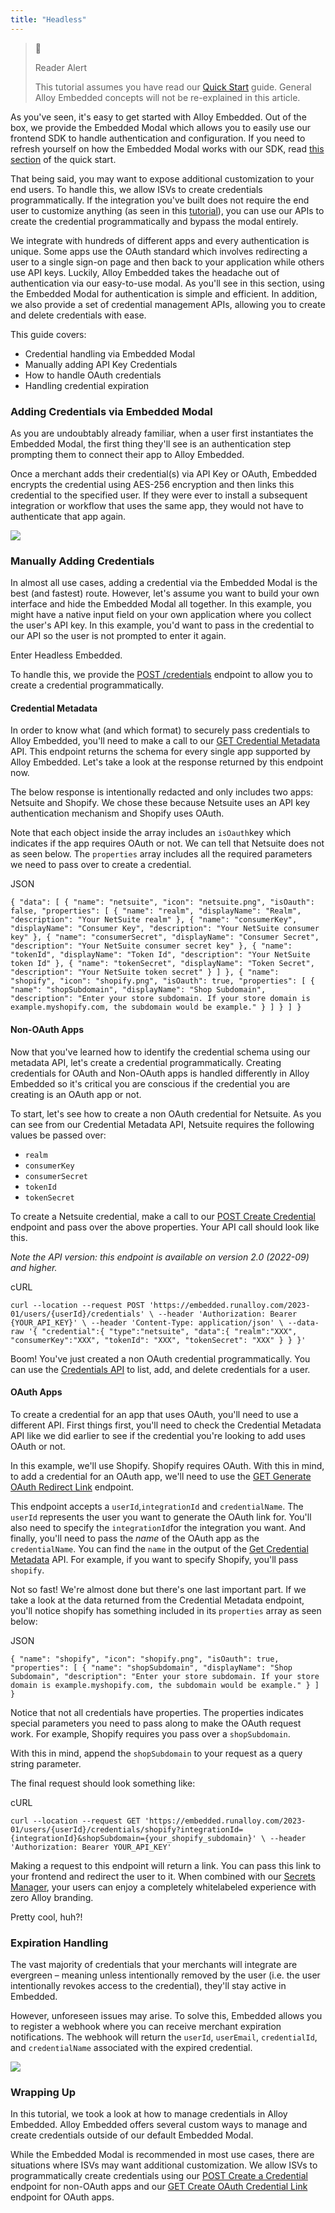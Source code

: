 ```yaml
---
title: "Headless"
---
```


> 🚧
> 
> Reader Alert
> 
> This tutorial assumes you have read our [Quick Start](/docs/embedded-quick-start) guide. General Alloy Embedded concepts will not be re-explained in this article.

As you've seen, it's easy to get started with Alloy Embedded. Out of the box, we provide the Embedded Modal which allows you to easily use our frontend SDK to handle authentication and configuration. If you need to refresh yourself on how the Embedded Modal works with our SDK, read [this section](/docs/embedded-quick-start#listing-integrations) of the quick start.

That being said, you may want to expose additional customization to your end users. To handle this, we allow ISVs to create credentials programmatically. If the integration you've built does not require the end user to customize anything (as seen in this [tutorial](/docs/user-customization#merchant-customization-options)), you can use our APIs to create the credential programmatically and bypass the modal entirely.

We integrate with hundreds of different apps and every authentication is unique. Some apps use the OAuth standard which involves redirecting a user to a single sign-on page and then back to your application while others use API keys. Luckily, Alloy Embedded takes the headache out of authentication via our easy-to-use modal. As you'll see in this section, using the Embedded Modal for authentication is simple and efficient. In addition, we also provide a set of credential management APIs, allowing you to create and delete credentials with ease.

This guide covers:

* Credential handling via Embedded Modal
* Manually adding API Key Credentials
* How to handle OAuth credentials
* Handling credential expiration

### Adding Credentials via Embedded Modal

As you are undoubtably already familiar, when a user first instantiates the Embedded Modal, the first thing they'll see is an authentication step prompting them to connect their app to Alloy Embedded.

Once a merchant adds their credential(s) via API Key or OAuth, Embedded encrypts the credential using AES-256 encryption and then links this credential to the specified user. If they were ever to install a subsequent integration or workflow that uses the same app, they would not have to authenticate that app again. 

![](/images/5b22a2b-09-modal-installer-authentication-account-connected.png)

### Manually Adding Credentials

In almost all use cases, adding a credential via the Embedded Modal is the best (and fastest) route. However, let's assume you want to build your own interface and hide the Embedded Modal all together. In this example, you might have a native input field on your own application where you collect the user's API key. In this example, you'd want to pass in the credential to our API so the user is not prompted to enter it again.

Enter Headless Embedded. 

To handle this, we provide the [POST /credentials](/reference/create-a-credential) endpoint to allow you to create a credential programmatically.

#### Credential Metadata

In order to know what (and which format) to securely pass credentials to Alloy Embedded, you'll need to make a call to our [GET Credential Metadata](/reference/get-credential-metadata) API. This endpoint returns the schema for every single app supported by Alloy Embedded. Let's take a look at the response returned by this endpoint now.

The below response is intentionally redacted and only includes two apps: Netsuite and Shopify. We chose these because Netsuite uses an API key authentication mechanism and Shopify uses OAuth.

Note that each object inside the array includes an `isOauth`key which indicates if the app requires OAuth or not. We can tell that Netsuite does not as seen below. The `properties` array includes all the required parameters we need to pass over to create a credential. 

JSON

`{
  "data": [
    {
      "name": "netsuite",
      "icon": "netsuite.png",
      "isOauth": false,
      "properties": [
        {
          "name": "realm",
          "displayName": "Realm",
          "description": "Your NetSuite realm"
        },
        {
          "name": "consumerKey",
          "displayName": "Consumer Key",
          "description": "Your NetSuite consumer key"
        },
        {
          "name": "consumerSecret",
          "displayName": "Consumer Secret",
          "description": "Your NetSuite consumer secret key"
        },
        {
          "name": "tokenId",
          "displayName": "Token Id",
          "description": "Your NetSuite token Id"
        },
        {
          "name": "tokenSecret",
          "displayName": "Token Secret",
          "description": "Your NetSuite token secret"
        }
      ]
    },
    {
      "name": "shopify",
      "icon": "shopify.png",
      "isOauth": true,
      "properties": [
        {
          "name": "shopSubdomain",
          "displayName": "Shop Subdomain",
          "description": "Enter your store subdomain. If your store domain is example.myshopify.com, the subdomain would be example."
        }
      ]
    }
  ]
}
`

#### Non-OAuth Apps

Now that you've learned how to identify the credential schema using our metadata API, let's create a credential programmatically. Creating credentials for OAuth and Non-OAuth apps is handled differently in Alloy Embedded so it's critical you are conscious if the credential you are creating is an OAuth app or not.

To start, let's see how to create a non OAuth credential for Netsuite. As you can see from our Credential Metadata API, Netsuite requires the following values be passed over:

* `realm`
* `consumerKey`
* `consumerSecret`
* `tokenId`
* `tokenSecret`

To create a Netsuite credential, make a call to our [POST Create Credential](/reference/create-a-credential) endpoint and pass over the above properties. Your API call should look like this. 

_Note the API version: this endpoint is available on version 2.0 (2022-09) and higher._

cURL

`curl --location --request POST 'https://embedded.runalloy.com/2023-01/users/{userId}/credentials' \
--header 'Authorization: Bearer {YOUR_API_KEY}' \
--header 'Content-Type: application/json' \
--data-raw '{
    "credential":{
        "type":"netsuite",
        "data":{
            "realm":"XXX",
            "consumerKey":"XXX",
            "tokenId": "XXX",
            "tokenSecret": "XXX"
        }
    }
}'
`

Boom! You've just created a non OAuth credential programmatically. You can use the [Credentials API](/reference/get-credential-metadata) to list, add, and delete credentials for a user. 

#### OAuth Apps

To create a credential for an app that uses OAuth, you'll need to use a different API. First things first, you'll need to check the Credential Metadata API like we did earlier to see if the credential you're looking to add uses OAuth or not.

In this example, we'll use Shopify. Shopify requires OAuth. With this in mind, to add a credential for an OAuth app, we'll need to use the [GET Generate OAuth Redirect Link](/reference/generate-oauth-link) endpoint.

This endpoint accepts a `userId`,`integrationId` and `credentialName`. The `userId` represents the user you want to generate the OAuth link for. You'll also need to specify the `integrationId`for the integration you want. And finally, you'll need to pass the _name_ of the OAuth app as the `credentialName`. You can find the `name` in the output of the [Get Credential Metadata](/reference/get-credential-metadata) API. For example, if you want to specify Shopify, you'll pass `shopify`.

Not so fast! We're almost done but there's one last important part. If we take a look at the data returned from the Credential Metadata endpoint, you'll notice shopify has something included in its `properties` array as seen below:

JSON

`{
      "name": "shopify",
      "icon": "shopify.png",
      "isOauth": true,
      "properties": [
        {
          "name": "shopSubdomain",
          "displayName": "Shop Subdomain",
          "description": "Enter your store subdomain. If your store domain is example.myshopify.com, the subdomain would be example."
        }
      ]
}
`

Notice that not all credentials have properties. The properties indicates special parameters you need to pass along to make the OAuth request work. For example, Shopify requires you pass over a `shopSubdomain`.

With this in mind, append the `shopSubdomain` to your request as a query string parameter. 

The final request should look something like:

cURL

`curl --location --request GET 'https://embedded.runalloy.com/2023-01/users/{userId}/credentials/shopify?integrationId={integrationId}&shopSubdomain={your_shopify_subdomain}' \
--header 'Authorization: Bearer YOUR_API_KEY'
`

Making a request to this endpoint will return a link. You can pass this link to your frontend and redirect the user to it. When combined with our [Secrets Manager](/docs/secrets-manager), your users can enjoy a completely whitelabeled experience with zero Alloy branding.

Pretty cool, huh?!

### Expiration Handling

The vast majority of credentials that your merchants will integrate are evergreen – meaning unless intentionally removed by the user (i.e. the user intentionally revokes access to the credential), they'll stay active in Embedded. 

However, unforeseen issues may arise. To solve this, Embedded allows you to register a webhook where you can receive merchant expiration notifications. The webhook will return the `userId`, `userEmail`, `credentialId`, and `credentialName` associated with the expired credential.

![](/images/72937ae-Screen_Shot_2022-10-03_at_4.42.33_PM.png)

### Wrapping Up

In this tutorial, we took a look at how to manage credentials in Alloy Embedded. Alloy Embedded offers several custom ways to manage and create credentials outside of our default Embedded Modal.

While the Embedded Modal is recommended in most use cases, there are situations where ISVs may want additional customization. We allow ISVs to programmatically create credentials using our [POST Create a Credential](/reference/create-a-credential) endpoint for non-OAuth apps and our [GET Create OAuth Credential Link](/reference/generate-oauth-link) endpoint for OAuth apps.